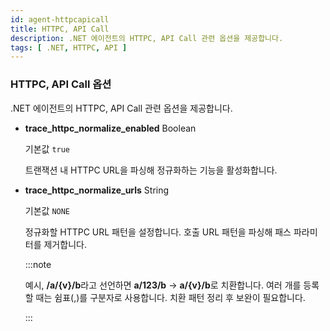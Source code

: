 ```yaml
---
id: agent-httpcapicall
title: HTTPC, API Call
description: .NET 에이전트의 HTTPC, API Call 관련 옵션을 제공합니다.
tags: [ .NET, HTTPC, API ]
---
```


### HTTPC, API Call 옵션

.NET 에이전트의 HTTPC, API Call 관련 옵션을 제공합니다.

* **trace_httpc_normalize_enabled** <span class='type'>Boolean</span>

  기본값 `true`

  트랜잭션 내 HTTPC URL을 파싱해 정규화하는 기능을 활성화합니다.

* **trace_httpc_normalize_urls** <span class='type'>String</span>

  기본값 `NONE`

  정규화할 HTTPC URL 패턴을 설정합니다. 호출 URL 패턴을 파싱해 패스 파라미터를 제거합니다.

  :::note

  예시, **/a/{v}/b**라고 선언하면 **a/123/b** → **a/{v}/b**로 치환합니다. 여러 개를 등록할 때는 쉼표(,)를 구분자로 사용합니다. 치환 패턴 정리 후 보완이 필요합니다.
  
  :::